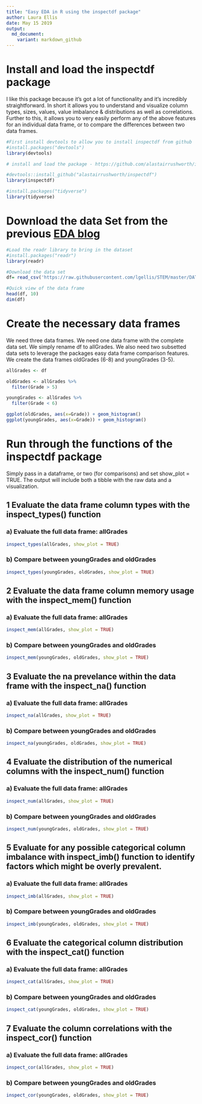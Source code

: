 ```yaml
---
title: "Easy EDA in R using the inspectdf package"
author: Laura Ellis
date: May 15 2019
output:
  md_document:
    variant: markdown_github
---
```


# Install and load the inspectdf package

I like this package because it’s got a lot of functionality and it’s incredibly straightforward. In short it allows you to understand and visualize column types, sizes, values, value imbalance & distributions as well as correlations.  Further to this, it allows you to very easily perform any of the above features for an individual data frame, or to compare the differences between two data frames.  

```r

#First install devtools to allow you to install inspectdf from github
#install.packages("devtools")
library(devtools)

# install and load the package - https://github.com/alastairrushworth/inspectdf

#devtools::install_github("alastairrushworth/inspectdf")
library(inspectdf)

#install.packages("tidyverse")
library(tidyverse)
```

# Download the data Set from the previous [EDA blog](https://www.littlemissdata.com/blog/simple-eda)

```r
#Load the readr library to bring in the dataset
#install.packages("readr")
library(readr)

#Download the data set
df= read_csv('https://raw.githubusercontent.com/lgellis/STEM/master/DATA-ART-1/Data/FinalData.csv', col_names = TRUE)

#Quick view of the data frame
head(df, 10)
dim(df)
```

# Create the necessary data frames

We need three data frames.  We need one data frame with the complete data set.  We simply rename df to allGrades. We also need two subsetted data sets to leverage the packages easy data frame comparison features.  We create the data frames oldGrades (6-8) and youngGrades (3-5).
```r
allGrades <- df

oldGrades <- allGrades %>% 
  filter(Grade > 5)

youngGrades <- allGrades %>% 
  filter(Grade < 6)

ggplot(oldGrades, aes(x=Grade)) + geom_histogram()
ggplot(youngGrades, aes(x=Grade)) + geom_histogram()

```

# Run through the functions of the inspectdf package

Simply pass in a dataframe, or two (for comparisons) and set show_plot = TRUE.  The output will include both a tibble with the raw data and a visualization.  

## 1 Evaluate the data frame column types with the inspect_types() function

### a) Evaluate the full data frame: allGrades

```r
inspect_types(allGrades, show_plot = TRUE)
```

### b) Compare between youngGrades and oldGrades

```r
inspect_types(youngGrades, oldGrades, show_plot = TRUE)
```

## 2 Evaluate the data frame column memory usage with the inspect_mem() function

### a) Evaluate the full data frame: allGrades

```r
inspect_mem(allGrades, show_plot = TRUE)
```


### b) Compare between youngGrades and oldGrades

```r
inspect_mem(youngGrades, oldGrades, show_plot = TRUE)
```

## 3 Evaluate the na prevelance within the data frame with the inspect_na() function

### a) Evaluate the full data frame: allGrades

```r
inspect_na(allGrades, show_plot = TRUE)
```

### b) Compare between youngGrades and oldGrades

```r
inspect_na(youngGrades, oldGrades, show_plot = TRUE)
```


## 4 Evaluate the distribution of the numerical columns with the inspect_num() function

### a) Evaluate the full data frame: allGrades

```r
inspect_num(allGrades, show_plot = TRUE)
```

### b) Compare between youngGrades and oldGrades

```r
inspect_num(youngGrades, oldGrades, show_plot = TRUE)
```

## 5 Evaluate for any possible categorical column imbalance with inspect_imb() function to identify factors which might be overly prevalent.

### a) Evaluate the full data frame: allGrades

```r
inspect_imb(allGrades, show_plot = TRUE)
```

### b) Compare between youngGrades and oldGrades

```r
inspect_imb(youngGrades, oldGrades, show_plot = TRUE)
```

## 6 Evaluate the categorical column distribution with the inspect_cat() function

### a) Evaluate the full data frame: allGrades

```r
inspect_cat(allGrades, show_plot = TRUE)
```

### b) Compare between youngGrades and oldGrades

```r
inspect_cat(youngGrades, oldGrades, show_plot = TRUE)
```

## 7 Evaluate the column correlations with the inspect_cor() function

### a) Evaluate the full data frame: allGrades

```r
inspect_cor(allGrades, show_plot = TRUE)
```

### b) Compare between youngGrades and oldGrades

```r
inspect_cor(youngGrades, oldGrades, show_plot = TRUE)
```


